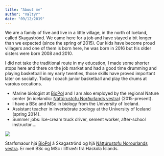 ```yaml
---
title: "About me"
author: "Valtýr"
date: "09/12/2019"
---
```


We are a family of five and live in a little village, in the north of Iceland, called Skagaströnd. We came here for a job and have stayed a bit longer than we expected (since the spring of 2015). Our kids have become proud villagers and one of them is born here, he was born in 2016 but his older sisters were born 2008 and 2010. 

I did not take the traditional route in my education, I made some shorter stops here and there on the job market and had a good time drumming and playing basketball in my early twenties, those skills have proved important later on socially. Today I coach junior basketball and play the drums at varoius occations.

  - Marine biologist at [BioPol](https://biopol.is/) and I am also employed by the regional Nature center  (in icelandic: [Náttúrustofu Norðurlands vestra](https://www.nnv.is/)) (2015-present). 
  - I have a <i class="fas fa-chalkboard-teacher"></i> BSc and MSc in biology from the University of Iceland. <i class="fas fa-chalkboard-teacher"></i>
  - Assistant teacher in invertebrate zoology at the University of Iceland (spring 2014).
  - Summer jobs: Ice-cream truck driver, sement worker, after-school instructor....

![](/./Ummig_files/selfoss.jpeg)

Starfsmaður hjá [BioPol](https://biopol.is/) á Skagaströnd og hjá [Náttúrustofu Norðurlands vestra](https://www.nnv.is/). Er með BSc og MSc í líffræði frá Háskóla Íslands.

